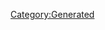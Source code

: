 {{Texts/Music
 |ID=39
 |MusicName=Walküre Attack!
 |OfficialName=Walküre Attack!
 |VocalName=ワルキューレ　美雲ΔJUNNA フレイアΔ鈴木みのり カナメΔ安野希世乃 レイナΔ東山奈央 マキナΔ西田望見
 |VocalNameLF=ワルキューレ　美雲ΔJUNNA　フレイアΔ鈴木みのり
カナメΔ安野希世乃　レイナΔ東山奈央　マキナΔ西田望見
 |Description=作品：マクロスΔ

歌手：ワルキューレ
　　　美雲ΔJUNNA　フレイアΔ鈴木みのり
　　　カナメΔ安野希世乃　レイナΔ東山奈央
　　　マキナΔ西田望見

作詞：UiNA
作曲：小高光太郎、UiNA
 |BuyURL=https://recochoku.jp/song/S1003321332/
 |StoryDesc=新統合政府に対して宣戦布告したウィンダミア。
戦いの炎とヴァールの脅威は瞬く間に広がっていく。

それに最前線で立ち向かうのがワルキューレ、
そして彼女たちを守るデルタ小隊のメンバーたちだ。
行方の見えない戦争の末に待つものは、果たして…
 |StoryTitle=「超時空ヴィーナス、ワルキューレ！」
 |BannerId=4
 |AnmStoreURL=https://anime.dmkt-sp.jp/animestore/ci_pc?workId=20867
}}
[[Category:Generated]]
